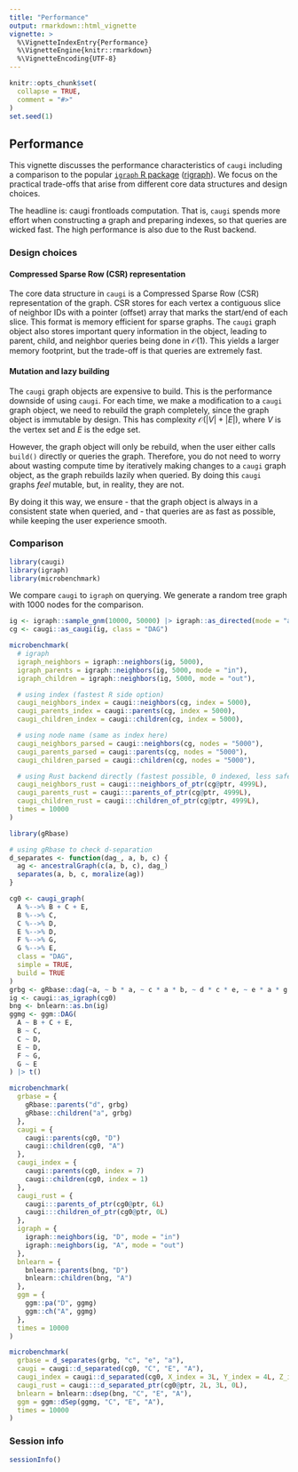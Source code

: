 ```yaml
---
title: "Performance"
output: rmarkdown::html_vignette
vignette: >
  %\VignetteIndexEntry{Performance}
  %\VignetteEngine{knitr::rmarkdown}
  %\VignetteEncoding{UTF-8}
---
```


```r
knitr::opts_chunk$set(
  collapse = TRUE,
  comment = "#>"
)
set.seed(1)
```

## Performance

This vignette discusses the performance characteristics of `caugi` including a comparison to the popular [`igraph` R package](https://igraph.org/r/) ([rigraph](https://github.com/igraph/rigraph)).
We focus on the practical trade-offs that arise from different core data structures and design choices.

The headline is: caugi frontloads computation.
That is, `caugi` spends more effort when constructing a graph and preparing indexes, so that queries are wicked fast. The high performance is also due to the Rust backend.

### Design choices

#### Compressed Sparse Row (CSR) representation

The core data structure in `caugi` is a Compressed Sparse Row (CSR) representation of the graph.
CSR stores for each vertex a contiguous slice of neighbor IDs with a pointer (offset) array that marks the start/end of each slice.
This format is memory efficient for sparse graphs. The `caugi` graph object also stores important query information in the object, leading to parent, child, and neighbor queries being done in $\mathcal{O}(1)$. This yields a larger memory footprint, but the trade-off is that queries are extremely fast.

#### Mutation and lazy building

The `caugi` graph objects are expensive to build. This is the performance downside of using `caugi`. For each time, we make a modification to a `caugi` graph object, we need to rebuild the graph completely, since the graph object is immutable by design. This has complexity $\mathcal{O}(|V| + |E|)$, where $V$ is the vertex set and $E$ is the edge set. 

However, the graph object will only be rebuild, when the user either calls `build()` directly or queries the graph. Therefore, you do not need to worry about wasting compute time by iteratively making changes to a `caugi` graph object, as the graph rebuilds lazily when queried. By doing this `caugi` graphs _feel_ mutable, but, in reality, they are not. 

By doing it this way, we ensure 
- that the graph object is always in a consistent state when queried, and
- that queries are as fast as possible,
while keeping the user experience smooth.

### Comparison

```r
library(caugi)
library(igraph)
library(microbenchmark)
```

We compare `caugi` to `igraph` on querying. 
We generate a random tree graph with 1000 nodes for the comparison.

```r
ig <- igraph::sample_gnm(10000, 50000) |> igraph::as_directed(mode = "acyclic")
cg <- caugi::as_caugi(ig, class = "DAG")
```

```r
microbenchmark(
  # igraph
  igraph_neighbors = igraph::neighbors(ig, 5000),
  igraph_parents = igraph::neighbors(ig, 5000, mode = "in"),
  igraph_children = igraph::neighbors(ig, 5000, mode = "out"),

  # using index (fastest R side option)
  caugi_neighbors_index = caugi::neighbors(cg, index = 5000),
  caugi_parents_index = caugi::parents(cg, index = 5000),
  caugi_children_index = caugi::children(cg, index = 5000),

  # using node name (same as index here)
  caugi_neighbors_parsed = caugi::neighbors(cg, nodes = "5000"),
  caugi_parents_parsed = caugi::parents(cg, nodes = "5000"),
  caugi_children_parsed = caugi::children(cg, nodes = "5000"),

  # using Rust backend directly (fastest possible, 0 indexed, less safe)
  caugi_neighbors_rust = caugi:::neighbors_of_ptr(cg@ptr, 4999L),
  caugi_parents_rust = caugi:::parents_of_ptr(cg@ptr, 4999L),
  caugi_children_rust = caugi:::children_of_ptr(cg@ptr, 4999L),
  times = 10000
)
```

```r
library(gRbase)
```

```r
# using gRbase to check d-separation
d_separates <- function(dag_, a, b, c) {
  ag <- ancestralGraph(c(a, b, c), dag_)
  separates(a, b, c, moralize(ag))
}

cg0 <- caugi_graph(
  A %-->% B + C + E,
  B %-->% C,
  C %-->% D,
  E %-->% D,
  F %-->% G,
  G %-->% E,
  class = "DAG",
  simple = TRUE,
  build = TRUE
)
grbg <- gRbase::dag(~a, ~ b * a, ~ c * a * b, ~ d * c * e, ~ e * a * g, ~ g * f)
ig <- caugi::as_igraph(cg0)
bng <- bnlearn::as.bn(ig)
ggmg <- ggm::DAG(
  A ~ B + C + E,
  B ~ C,
  C ~ D,
  E ~ D,
  F ~ G,
  G ~ E
) |> t()
```

```r
microbenchmark(
  grbase = {
    gRbase::parents("d", grbg)
    gRbase::children("a", grbg)
  },
  caugi = {
    caugi::parents(cg0, "D")
    caugi::children(cg0, "A")
  },
  caugi_index = {
    caugi::parents(cg0, index = 7)
    caugi::children(cg0, index = 1)
  },
  caugi_rust = {
    caugi:::parents_of_ptr(cg0@ptr, 6L)
    caugi:::children_of_ptr(cg0@ptr, 0L)
  },
  igraph = {
    igraph::neighbors(ig, "D", mode = "in")
    igraph::neighbors(ig, "A", mode = "out")
  },
  bnlearn = {
    bnlearn::parents(bng, "D")
    bnlearn::children(bng, "A")
  },
  ggm = {
    ggm::pa("D", ggmg)
    ggm::ch("A", ggmg)
  },
  times = 10000
)
```

```r
microbenchmark(
  grbase = d_separates(grbg, "c", "e", "a"),
  caugi = caugi::d_separated(cg0, "C", "E", "A"),
  caugi_index = caugi::d_separated(cg0, X_index = 3L, Y_index = 4L, Z_index = 1L),
  caugi_rust = caugi:::d_separated_ptr(cg0@ptr, 2L, 3L, 0L),
  bnlearn = bnlearn::dsep(bng, "C", "E", "A"),
  ggm = ggm::dSep(ggmg, "C", "E", "A"),
  times = 10000
)
```

### Session info

```r
sessionInfo()
```
